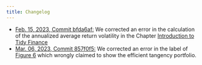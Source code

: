 ```yaml
---
title: Changelog
---
```


- [Feb. 15, 2023, Commit bfda6af: ](https://github.com/tidy-finance/website/commit/bfda6af6169a42f433568e32b7a9cce06cb948ac) We corrected an error in the calculation of the annualized average return volatility in the Chapter [Introduction to Tidy Finance](https://tidy-finance.quarto.pub/website/introduction-to-tidy-finance.html#the-efficient-frontier)
- [Mar. 06, 2023, Commit 857f0f5: ](https://github.com/tidy-finance/website/commit/857f0f5893a8e7e4c2b4475e1461ebf3d0abe2d6) We corrected an error in the label of [Figure 6](https://tidy-finance.quarto.pub/website/introduction-to-tidy-finance.html#fig-106) which wrongly claimed to show the efficient tangency portfolio.